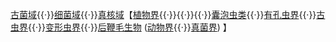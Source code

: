 <div class="center">[[Template:古菌域|古菌域]]{{·}}[[Template:细菌分类|细菌域]]{{·}}[[Template:真核生物|真核域]]【[[Template:植物分类|植物界]]{{·}}{{link-en|定鞭隐藻生物|Template:Hacrobia}}{{·}}{{link-en|Template:不等鞭毛类|Template:Heterokont|不等鞭毛类}}{{·}}[[Template:Alveolata|囊泡虫类]]{{·}}[[Template:有孔虫界|有孔虫界]]{{·}}[[Template:古虫界|古虫界]]{{·}}[[Template:变形虫界|变形虫界]]{{·}}[[Template:Opisthokont protists|后鞭毛生物]] ([[Template:动物界|动物界]]{{·}}[[Template:真菌分類|真菌界]]) 】</div>
<noinclude>
[[Category:生物导航模板| ]]
</noinclude>